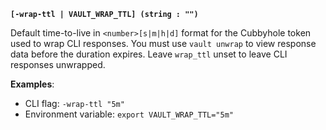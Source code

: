 <a id="global-wrap-ttl" />

**`[-wrap-ttl | VAULT_WRAP_TTL] (string : "")`**

Default time-to-live in `<number>[s|m|h|d]` format for the Cubbyhole token used
to wrap CLI responses. You must use `vault unwrap` to view response data before
the duration expires. Leave `wrap_ttl` unset to leave CLI responses unwrapped.

**Examples**:

- CLI flag: `-wrap-ttl "5m"`
- Environment variable: `export VAULT_WRAP_TTL="5m"`
